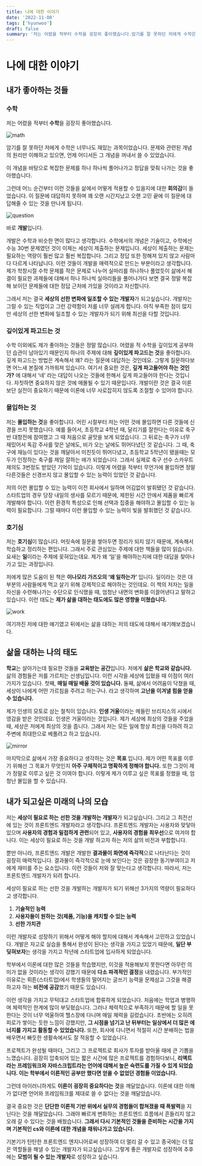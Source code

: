 ```yaml
---
title: 나에 대한 이야기
date: '2022-11-08'
tags: ['hyunwoo']
draft: false
summary: '저는 어렸을 적부터 수학을 굉장히 좋아했습니다.암기를 잘 못하던 저에게 수학은 너무나도 재밌는 과목이었습니다. 문제와 관련된 개념의 원리만 이해하고 있으면, 언제 어디서든 그 개념을 꺼내서 쓸 수 있었습니다.'
---
```


# 나에 대한 이야기

## 내가 좋아하는 것들

### 수학

저는 어렸을 적부터 **수학**을 굉장히 좋아했습니다.

![math](/static/images/story-math.png)

암기를 잘 못하던 저에게 수학은 너무나도 재밌는 과목이었습니다. 문제와 관련된 개념의 원리만 이해하고 있으면, 언제 어디서든 그 개념을 꺼내서 쓸 수 있었습니다.

이 개념을 바탕으로 복잡한 문제를 하나 하나씩 풀어나가고 정답을 맞춰 나가는 것을 좋아했습니다.

그런데 어느 순간부터 이런 것들을 삶에서 어떻게 적용할 수 있을지에 대한 **회의감**이 들었습니다. 이 질문에 대답하지 못하며 꽤 오랜 시간지났고 오랜 고민 끝에 이 질문에 대답해줄 수 있는 것을 만나게 됩니다.

![question](/static/images/story-question.png)

바로 **개발**입니다.

개발은 수학과 비슷한 면이 많다고 생각합니다. 수학에서의 개념은 기술이고, 수학에선 수능 30번 문제였던 것이 이제는 세상이 제출하는 문제입니다. 세상이 제출하는 문제는 필요하는 역량이 훨씬 많고 훨씬 복잡합니다. 그리고 정답 또한 정해져 있지 않고 사람마다 다르게 나타납니다. 이런 것들이 개발을 매력적으로 만드는 부분이라고 생각합니다. 제가 학창시절 수학 문제를 작은 문제로 나누어 실마리를 하나하나 풀었듯이 삶에서 해결이 필요한 과제들에 대해서 하나 하나씩 실마리들을 풀어나가다 보면 결국 정말 복잡해 보이던 문제들에 대한 정답 근처에 가있을 것이라고 자신합니다.

그래서 저는 결국 **세상의 선한 변화에 일조할 수 있는 개발자**가 되고싶습니다. 개발자는 그럴 수 있는 직업이고 그런 강력함이 저를 너무 설레게 합니다. 아직 부족한 점이 많지만 세상의 선한 변화에 일조할 수 있는 개발자가 되기 위해 최선을 다할 것입니다.

### 깊이있게 파고드는 것

수학 이외에도 제가 좋아하는 것들은 정말 많습니다. 어렸을 적 수학을 깊이있게 공부하던 습관이 남아있기 때문인지 하나의 주제에 대해 **깊이있게 파고드는 것**을 좋아합니다. 깊게 파고드는 방법은 계속해서 왜? 라는 질문에 대답하는 것인데요. 그렇게 질문하다보면 어느새 본질에 가까워져 있습니다. 여기서 중요한 것은, **깊게 파고들어야 하는 것인가?** 에 대해서 ‘네’ 라는 대답이 나오는 것들에 한해서 깊게 파고들어야 한다는 것입니다. 자칫하면 중요하지 않은 것에 매몰될 수 있기 때문입니다. 개발이란 것은 결국 이론보단 실전이 중요하기 때문에 이론에 너무 사로잡히지 않도록 조절할 수 있어야 합니다.

### 몰입하는 것

저는 **몰입하는 것**을 좋아합니다. 어린 시절부터 저는 어떤 것에 몰입하면 다른 것들에 신경을 쓰지 못했습니다. 예를 들어서, 초등학교 4학년 때, 달리기를 잘한다는 이유로 축구 반 대항전에 참여했고 그 때 처음으로 골맛을 보게 되었습니다. 그 뒤로는 축구가 너무 재밌어서 독감 주사를 맞은 날에도, 비가 오는 날에도 뛰어다녔던 것 같습니다. 그 때, 축구에 재능이 있다는 것을 깨달아서 미친듯이 뛰어다녔고, 초등학교 5학년이 됐을때는 모두가 인정하는 축구를 제일 잘하는 애가 되었습니다. 그래서 실제로 축구 선수 스카우트 제의도 3번정도 받았던 기억이 있습니다. 이렇게 어렸을 적부터 무언가에 몰입하면 정말 다른것들은 신경쓰지 않고 몰입할 수 있는 능력이 있었던 것 같습니다.

저의 이런 몰입할 수 있는 능력이 이전 회사에서 일하며 어김없이 발휘됐던 것 같습니다. 스타트업의 경우 당장 내일의 생사를 모르기 때문에, 제한된 시간 안에서 제품을 빠르게 개발해야 합니다. 이런 환경적 특성으로 인해 선택과 집중을 해야하고 몰입할 수 있는 능력이 필요합니다. 그럴 때마다 이런 몰입할 수 있는 능력이 빛을 발휘했던 것 같습니다.

### 호기심

저는 **호기심**이 많습니다. 머릿속에 질문을 쌓아두면 정리가 되지 않기 때문에, 계속해서 학습하고 정리하는 편입니다. 그래서 주로 관심있는 주제에 대한 책들을 많이 읽습니다. 요새는 **일**이라는 주제에 꽂혀있는데요. 제가 왜 ‘일’을 해야하는지에 대한 대답을 찾아나가고 있는 과정입니다.

저에게 많은 도움이 된 책은 **이나모리 가즈오의 ‘왜 일하는가’** 입니다. 일이라는 것은 대부분의 사람들에게 먹고 살기 위해 강제적으로 해야하는 것인데요. 이 책의 저자는 일을 자신을 수련해나가는 수단으로 인식했을 때, 엄청난 내면의 변화를 이끌어낸다고 말하고 있습니다. 이런 태도는 **제가 삶을 대하는 태도에도 많은 영향을 미쳤습니다.**

![work](/static/images/story-work.png)

여기까진 저에 대한 얘기였고 뒤에서는 삶을 대하는 저의 태도에 대해서 얘기해보겠습니다.

## 삶을 대하는 나의 태도

**학교**는 살아가는데 필요한 것들을 **교육받는 공간**입니다. 저에게 **삶은 학교와 같습니다.** 삶의 경험들은 저를 가르치는 선생님입니다. 이런 시각을 세상에 입혔을 때 이점이 여러가지가 있습니다. 첫째, **매일 매일 배울 것이 있습니다.** 둘째, 삶에서 어려움이 닥쳤을 때, 세상이 나에게 어떤 가르침을 주려고 하는구나. 라고 생각하며 **고난을 이겨낼 힘을 얻을 수 있습니다.**

제가 인생의 모토로 삼는 철칙이 있습니다. **인생 거울**이라는 메들린 브리지스의 시에서 영감을 받은 것인데요. 인생은 거울이라는 것입니다. 제가 세상에 최상의 것들을 주었을 때, 세상은 저에게 최상의 것을 줍니다. 그래서 저는 모든 일에 항상 최선을 다하려 하고 주변에 최대한으로 베풀려고 하고 있습니다.

![mirror](/static/images/story-mirror.png)

마지막으로 삶에서 가장 중요하다고 생각하는 것은 **목표** 입니다. 제가 어떤 목표를 이루기 위해선 그 목표가 무엇인지 **아주 구체적이고 명확하게 정해야 합니다.** 또한 그것이 제가 정말로 이루고 싶은 것 이여야 합니다. 이렇게 제가 이루고 싶은 목표를 정했을 때, 엄청난 몰입을 할 수 있습니다.

## 내가 되고싶은 미래의 나의 모습

저는 **세상이 필요로 하는** **선한 것을 개발하는 개발자**가 되고싶습니다. 그리고 그 최전선에 있는 것이 프론트엔드 개발자라고 생각합니다. 프론트엔드 개발자는 사용자와 맞닿아 있으며 **사용자의 경험과 밀접하게 관련**되어 있고, **사용자의 경험을 최우선**으로 여겨야 합니다. 이는 세상이 필요로 하는 것을 개발 하고자 하는 저의 삶의 비전과 부합합니다.

뿐만 아니라, 프론트엔드 개발은 개발한 **결과물이 화면에 즉각적**으로 나타난다는 것이 굉장히 매력적입니다. 결과물이 즉각적으로 눈에 보인다는 것은 굉장한 동기부여이고 저에게 재미를 주는 요소입니다. 이런 것들이 저와 잘 맞는다고 생각합니다. 따라서, 저는 프론트엔드 개발자가 되려 합니다.

세상이 필요로 하는 선한 것을 개발하는 개발자가 되기 위해선 3가지의 역량이 필요하다고 생각합니다.

1. **기술적인 능력**
2. **사용자들이 원하는 것(제품, 기능)을 캐치할 수 있는 능력**
3. **선한 가치관**

이런 개발자로 성장하기 위해서 어떻게 해야 할지에 대해서 계속해서 고민하고 있었습니다. 개발은 자고로 실습을 통해서 완성이 된다는 생각을 가지고 있었기 때문에, **일단 부딪혀보자**는 생각을 가지고 작년에 스타트업에 입사하게 되었습니다.

학부에서 이론에 대한 많은 것들을 학습했지만, 이것을 적용해보지 못한다면 아무런 의미가 없을 것이라는 생각이 강했기 때문에 **다소 파격적인 결정**을 내렸습니다. 부가적인 이유로는 뤼튼(스타트업)에서 학생들의 떨어지는 글쓰기 능력을 문제삼고 그것을 해결하고자 하는 **비전에 공감**했기 때문도 있습니다.

이런 생각을 가지고 무턱대고 스타트업에 합류하게 되었습니다. 처음에는 학업과 병행하며 체력적인 한계에 많이 부딪혔습니다. 그러나 체력적으로 부족하기 때문에 할 일을 못한다는 것이 너무 억울하여 헬스장에 다니며 매일 체력을 길렀습니다. 초반에는 오히려 피로가 쌓이는 듯한 느낌이 강했지만, **그 시점을 넘기고 난 뒤부터는 일상에서 더 많은 에너지를 가지고 활동할 수 있었습니다.** 또한, 회사에 다니면서 적절히 시간 분배하는 법을 배우면서 빠듯한 생활속에서도 잘 적응할 수 있었습니다.

프로젝트가 완성될 때마다, 그리고 그 프로젝트로 회사가 투자를 받아올 때에 큰 기쁨을 느꼈습니다. 굉장히 압축되어 있는 짧은 시간에 많은 프로젝트를 경험하다보니, **리액트라는 프레임워크와 자바스크립트라는 언어에 대해서 높은 숙련도를 가질 수 있게 되었습니다. 이는 학부에서 이론적인 공부만 했다면 얻을 수 없었던 경험들 이었습니다.**

그런데 아이러니하게도 **이론이 굉장히 중요하다는 것**을 깨달았습니다. 이론에 대한 이해가 없다면 언어와 프레임워크를 제대로 쓸 수 없다는 것을 깨달았습니다.

결국 중요한 것은 **단단한 이론적 기반 위에서 실무의 경험들이 합쳐졌을 때 폭발력**을 지닌다는 것을 깨달았습니다. 그래야 빠르게 변화하는 프론트엔드 흐름에서 흔들리지 않고 오래 갈 수 있다는 것을 배웠습니다. **그래서 다시 기본적인 것들을 준비하는 시간을 가지며 기본적인 cs와 이론에 대한 개념을 채워나가고 있습니다.**

기본기가 탄탄한 프론트엔드 엔지니어로써 성장하여 더 멀리 갈 수 있고 종국에는 더 많은 역할들을 해낼 수 있는 개발자가 되고싶습니다. 그렇게 좋은 개발자로 성장하여 추후에는 **모범이 될 수 있는 개발자**로 성장하고 싶습니다.
